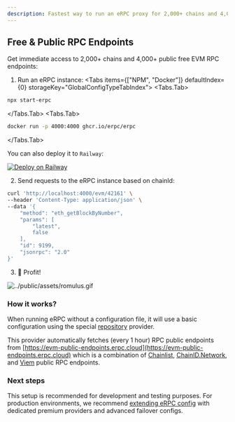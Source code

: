 ```yaml
---
description: Fastest way to run an eRPC proxy for 2,000+ chains and 4,000+ public free RPC endpoints... 
---
```




## Free & Public RPC Endpoints

Get immediate access to 2,000+ chains and 4,000+ public free EVM RPC endpoints:

1. Run an eRPC instance:
<Tabs items={["NPM", "Docker"]} defaultIndex={0} storageKey="GlobalConfigTypeTabIndex">
  <Tabs.Tab>
```bash
npx start-erpc
```
</Tabs.Tab>
  <Tabs.Tab>
```bash
docker run -p 4000:4000 ghcr.io/erpc/erpc
```
</Tabs.Tab>
</Tabs>

You can also deploy it to `Railway`:

[![Deploy on Railway](https://railway.app/button.svg)](https://railway.com/template/10iW1q?referralCode=PpPFJd)


2. Send requests to the eRPC instance based on chainId:

```bash
curl 'http://localhost:4000/evm/42161' \
--header 'Content-Type: application/json' \
--data '{
    "method": "eth_getBlockByNumber",
    "params": [
        "latest",
        false
    ],
    "id": 9199,
    "jsonrpc": "2.0"
}'
```

3. 🚀 Profit!

![../public/assets/romulus.gif](../public/assets/romulus.gif)

### How it works?

When running eRPC without a configuration file, it will use a basic configuration using the special [repository](/config/projects/providers#repository) provider. 

This provider automatically fetches (every 1 hour) RPC public endpoints from [https://evm-public-endpoints.erpc.cloud](https://evm-public-endpoints.erpc.cloud) which is a combination of [Chainlist](https://chainlist.org/), [ChainID.Network](https://chainid.network/), and [Viem](https://viem.sh/) public RPC endpoints.

### Next steps

This setup is recommended for development and testing purposes. For production environments, we recommend [extending eRPC config](https://docs.erpc.cloud/config/example) with dedicated premium providers and advanced failover configs.
